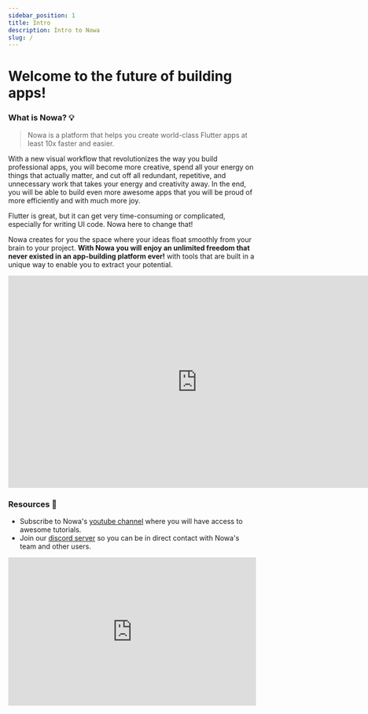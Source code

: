 ```yaml
---
sidebar_position: 1
title: Intro 
description: Intro to Nowa
slug: /
---
```


# Welcome to the future of building apps!

### What is Nowa? 💡

> Nowa is a platform that helps you create world-class Flutter apps at least 10x faster and easier.

With a new visual workflow that revolutionizes the way you build professional apps, you will become more creative, spend all your energy on things that actually matter, and cut off all redundant, repetitive, and unnecessary work that takes your energy and creativity away. In the end, you will be able to build even more awesome apps that you will be proud of more efficiently and with much more joy.  

Flutter is great, but it can get very time-consuming or complicated, especially for writing UI code. Nowa here to change that! 

Nowa creates for you the space where your ideas float smoothly from your brain to your project.  **With Nowa you will enjoy an unlimited freedom that never existed in an app-building platform ever!** with tools that are built in a unique way to enable you to extract your potential.

<iframe width="767" height="431" src="https://www.youtube.com/embed/9Q2MZes5lt8" title="Meet Nowa: the first app builder for professionals" frameborder="0" allow="accelerometer; autoplay; clipboard-write; encrypted-media; gyroscope; picture-in-picture; web-share" allowfullscreen></iframe>

### Resources 📂

* Subscribe to Nowa's [youtube channel](https://www.youtube.com/channel/UCvP7LKeb2sW1yTUqHAFEKOw) where you will have access to awesome tutorials.
* Join our [discord server](https://discord.com/invite/ByKfn3H7gX) so you can be in direct contact with Nowa's team and other users.



<!--ARCADE EMBED START-->
<div style="position: relative; padding-bottom: calc(51.5625% + 41px); height: 0; width: 100%;">
  <iframe
    src="https://demo.arcade.software/XmQEPghUu7EzUPXVKe8D?embed&embed_mobile=tab&embed_desktop=inline&show_copy_link=true"
    title="Arcade Flow (Fri Feb 14 2025)"
    frameborder="0"
    loading="lazy"
    webkitallowfullscreen
    mozallowfullscreen
    allowfullscreen
    allow="clipboard-write"
    style="position: absolute; top: 0; left: 0; width: 100%; height: 100%; color-scheme: light;"
  ></iframe>
</div>
<!--ARCADE EMBED END-->
